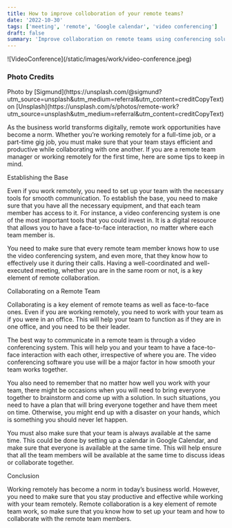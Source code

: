 ```yaml
---
title: How to improve colloboration of your remote teams?
date: '2022-10-30'
tags: ['meeting', 'remote', 'Google calendar', 'video conferencing']
draft: false
summary: 'Improve collaboration on remote teams using conferencing solutions'
---
```

<div className="my-1 w-full overflow-hidden">
    ![VideoConference](/static/images/work/video-conference.jpeg)
</div>

### Photo Credits
<div>
  Photo by [Sigmund](https://unsplash.com/@sigmund?utm_source=unsplash&utm_medium=referral&utm_content=creditCopyText)
  on
  [Unsplash](https://unsplash.com/s/photos/remote-work?utm_source=unsplash&utm_medium=referral&utm_content=creditCopyText)
</div>
  
As the business world transforms digitally, remote work opportunities have become a norm. Whether you’re working remotely for a full-time job, or a part-time gig job, you must make sure that your team stays efficient and productive while collaborating with one another. If you are a remote team manager or working remotely for the first time, here are some tips to keep in mind.

Establishing the Base

Even if you work remotely, you need to set up your team with the necessary tools for smooth communication. To establish the base, you need to make sure that you have all the necessary equipment, and that each team member has access to it. For instance, a video conferencing system is one of the most important tools that you could invest in. It is a digital resource that allows you to have a face-to-face interaction, no matter where each team member is.

You need to make sure that every remote team member knows how to use the video conferencing system, and even more, that they know how to effectively use it during their calls. Having a well-coordinated and well-executed meeting, whether you are in the same room or not, is a key element of remote collaboration.

Collaborating on a Remote Team

Collaborating is a key element of remote teams as well as face-to-face ones. Even if you are working remotely, you need to work with your team as if you were in an office. This will help your team to function as if they are in one office, and you need to be their leader.

The best way to communicate in a remote team is through a video conferencing system. This will help you and your team to have a face-to-face interaction with each other, irrespective of where you are. The video conferencing software you use will be a major factor in how smooth your team works together.

You also need to remember that no matter how well you work with your team, there might be occasions when you will need to bring everyone together to brainstorm and come up with a solution. In such situations, you need to have a plan that will bring everyone together and have them meet on time. Otherwise, you might end up with a disaster on your hands, which is something you should never let happen.

You must also make sure that your team is always available at the same time. This could be done by setting up a calendar in Google Calendar, and make sure that everyone is available at the same time. This will help ensure that all the team members will be available at the same time to discuss ideas or collaborate together.

Conclusion

Working remotely has become a norm in today’s business world. However, you need to make sure that you stay productive and effective while working with your team remotely. Remote collaboration is a key element of remote team work, so make sure that you know how to set up your team and how to collaborate with the remote team members.